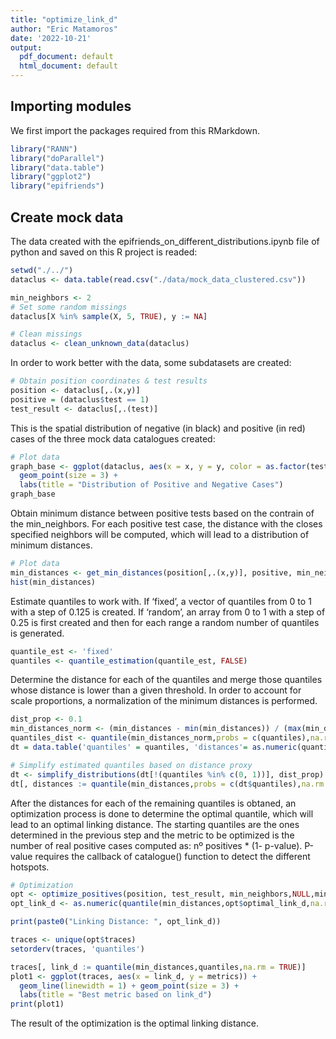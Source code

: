 ```yaml
---
title: "optimize_link_d"
author: "Eric Matamoros"
date: '2022-10-21'
output:
  pdf_document: default
  html_document: default
---
```


## Importing modules

We first import the packages required from this RMarkdown.

```r
library("RANN")
library("doParallel")
library("data.table")
library("ggplot2")
library("epifriends")
```

## Create mock data 

The data created with the epifriends_on_different_distributions.ipynb file of python and saved on this R project is readed:


```r
setwd("./../")
dataclus <- data.table(read.csv("./data/mock_data_clustered.csv"))

min_neighbors <- 2
# Set some random missings
dataclus[X %in% sample(X, 5, TRUE), y := NA]

# Clean missings
dataclus <- clean_unknown_data(dataclus)
```

In order to work better with the data, some subdatasets are created:

```r
# Obtain position coordinates & test results
position <- dataclus[,.(x,y)]
positive = (dataclus$test == 1)
test_result <- dataclus[,.(test)]
```

This is the spatial distribution of negative (in black) and positive (in red) cases of the three mock data catalogues created:

```r
# Plot data
graph_base <- ggplot(dataclus, aes(x = x, y = y, color = as.factor(test))) +
  geom_point(size = 3) +
  labs(title = "Distribution of Positive and Negative Cases")
graph_base
```

Obtain minimum distance between positive tests based on the contrain of the min_neighbors. For each positive test case, the distance with the closes specified neighbors will be computed, which will lead to a distribution of minimum distances.
```r
# Plot data
min_distances <- get_min_distances(position[,.(x,y)], positive, min_neighbors)
hist(min_distances)
```

Estimate quantiles to work with. If 'fixed', a vector of quantiles from 0 to 1 with a step of 0.125 is created. If 'random', an array from 0 to 1 with a step of 0.25 is first created and then for each range a random number of quantiles is generated.
```r
quantile_est <- 'fixed'
quantiles <- quantile_estimation(quantile_est, FALSE)
```

Determine the distance for each of the quantiles and merge those quantiles whose distance is lower than a given threshold. In order to account for scale proportions, a normalization of the minimum distances is performed.
```r
dist_prop <- 0.1
min_distances_norm <- (min_distances - min(min_distances)) / (max(min_distances) - min(min_distances))
quantiles_dist <- quantile(min_distances_norm,probs = c(quantiles),na.rm = TRUE)
dt = data.table('quantiles' = quantiles, 'distances'= as.numeric(quantiles_dist))

# Simplify estimated quantiles based on distance proxy
dt <- simplify_distributions(dt[!(quantiles %in% c(0, 1))], dist_prop)
dt[, distances := quantile(min_distances,probs = c(dt$quantiles),na.rm = TRUE)]
```

After the distances for each of the remaining quantiles is obtaned, an optimization process is done to determine the optimal quantile, which will lead to an optimal linking distance. The starting quantiles are the ones determined in the previous step and the metric to be optimized is the number of real positive cases computed as: nº positives * (1- p-value). P-value requires the callback of catalogue() function to detect the different hotspots. 

```r
# Optimization
opt <- optimize_positives(position, test_result, min_neighbors,NULL,min_distances, dt$quantiles)
opt_link_d <- as.numeric(quantile(min_distances,opt$optimal_link_d,na.rm = TRUE))

print(paste0("Linking Distance: ", opt_link_d))

traces <- unique(opt$traces)
setorderv(traces, 'quantiles')

traces[, link_d := quantile(min_distances,quantiles,na.rm = TRUE)]
plot1 <- ggplot(traces, aes(x = link_d, y = metrics)) +
  geom_line(linewidth = 1) + geom_point(size = 3) +
  labs(title = "Best metric based on link_d")
print(plot1)
```

The result of the optimization is the optimal linking distance.